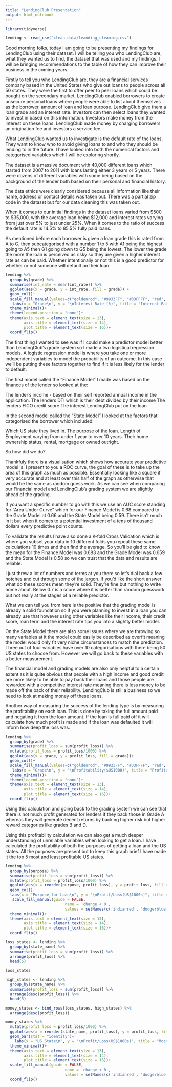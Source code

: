 ```yaml
---
title: "LendingClub Presentation"
output: html_notebook
---
```


```r
library(tidyverse)
```

```r
lending <- read_csv("clean data/leanding_cleaning.csv")
```


Good morning folks, today I am going to be presenting my findings for LendingClub using their dataset. I will be telling you who LendingClub are, what they wanted us to find, the dataset that was used and my findings. I will be bringing recommendations to the table of how they can improve their business in the coming years. 

Firstly to tell you who LendingClub are, they are a financial services company based in the United States who give out loans to people across all 50 states. They were the first to offer peer to peer loans which could be bought on the secondary market. LendingClub enabled borrowers to create unsecure personal loans where people were able to list about themselves as the borrower, amount of loan and loan purpose. LendingClub give them a loan grade and an interest rate.  Investors can then select loans they wanted to invest in based on this information. Investors make money from the interest on these loans. LendingClub made money by charging borrowers an origination fee and investors a service fee. 

What LendingClub wanted us to investigate is the default rate of the loans. They want to know who to avoid giving loans to and who they should be lending to in the future. I have looked into both the numerical factors and categorised variables which I will be exploring shortly. 

The dataset is a massive document with 40,000 different loans which started from 2007 to 2011 with loans lasting either 3 years or 5 years. There were dozens of different variables with some being based on the background of the lender both based on their personal and financial history. 

The data ethics were clearly considered because all information like their name, address or contact details was taken out. There was a partial zip code in the dataset but for our data cleaning this was taken out. 

When it comes to our initial findings in the dataset loans varied from $500 to $35,000, with the average loan being $12,000 and interest rates varying from just over 5% to just under 25%. When it comes to the ratio of success the default rate is 14.5% to 85.5% fully paid loans. 

As mentioned before each borrower is given a loan grade this is rated from A to G, then subcategorised with a number 1 to 5 with A1 being the highest going to A5 then G1 going down to G5 being the lowest. The lower the grade the more the loan is perceived as risky so they are given a higher interest rate as can be paid. Whether intentionally or not this is a good predictor for whether or not someone will default on their loan.

```r
lending %>% 
  group_by(grade) %>% 
  summarise(int_rate = mean(int_rate)) %>% 
  ggplot(aes(x = grade, y = int_rate, fill = grade)) +
  geom_col()+
  scale_fill_manual(values=c("goldenrod", "#9933FF", "#33FFFF", "red", "darkblue", "darkolivegreen4", "dodgerblue"))+
   labs(x = "Grade\n", y = "\nInterest Rate (%)", title = "Interest Rate over LendingClub Grades\n")+
  theme_minimal()+
  theme(legend.position = "none")+
  theme(axis.text = element_text(size = 13),
        axis.title = element_text(size = 14),
        plot.title = element_text(size = 16))+
  coord_flip() 

```


The first thing I wanted to see was if I could make a predictor model better than LendingClub’s grade system so I made a two logistical regression models. A logistic regression model is where you take one or more independent variables to model the probability of an outcome. In this case we’ll be putting these factors together to find if it is less likely for the lender to default.

The first model called the “Finance Model” I made was based on the finances of the lender so looked at the:

The lender’s income - based on their self reported annual income in the application.
The lenders DTI which is their debt divided by their income
The lenders FICO credit score
The interest LendingClub put on the loan

In the second model called the “State Model” I looked at the factors that categorised the borrower which included:

Which US state they lived in.
The purpose of the loan.
Length of Employment varying from under 1 year to over 10 years.
Their home ownership status, rental, mortgage or owned outright.

So how did we do? 

Thankfuly there is a visualisation which shows how accurate your predictive model is. I present to you a ROC curve, the goal of these is to take up the area of this graph as much as possible. Essentially looking like a square if very accurate and at least over this half of the graph as otherwise that would be the same as random guess work. As we can see when comparing our Financial model and LendingClub’s grading system we are slightly ahead of the grading. 

If you want a specific number to go with this we use an AUC score standing for “Area Under Curve” which for our Finance Model is 0.68 compared to the Grade Model at 0.66 and the State Model being 0.59. There isn’t much in it but when it comes to a potential investment of a tens of thousand dollars every predictive point counts. 

To validate the results I have also done a K-fold Cross Validation which is where you subset your data in 10 different folds you repeat these same calculations 10 times and then find the average. So you’ll be glad to know the mean for the Finance Model was 0.683 and the Grade Model was 0.659 and the State Model is 0.58 so we can trust that the data and results are reliable. 

I just threw a lot of numbers and terms at you there so let’s dial back a few notches and cut through some of the jargon. If you’d like the short answer what do these scores mean they’re solid. They’re fine but nothing to write home about. Below 0.7 is a score where it is better than random guesswork but not really at the stages of a reliable predictor. 

What we can tell you from here is the positive that the grading model is already a solid foundation so if you were planning to invest in a loan you can already use that however using other variables like their income, their credit score, loan term and the interest rate tips you into a slightly better model.

On the State Model there are also some issues where we are throwing so many variables at it the model could easily be described as overfit meaning the model would only fit very niche circumstances to match the prediction. Three out of four variables have over 10 categorisations with there being 50 US states to choose from. However we will go back to these variables with a better measurement.

The financial model and grading models are also only helpful to a certain extent as it is quite obvious that people with a high income and good credit are more likely to be able to pay back their loans and those people are rewarded with a competitive interest rate meaning there is less money to be made off the back of their reliability. LendingClub is still a business so we need to look at making money off these loans. 

Another way of measuring the success of the lending type is by measuring the profitability on each loan. This is done by taking the full amount paid and negating it from the loan amount. If the loan is full paid off it will calculate how much profit is made and if the loan was defaulted it will inform how deep the loss was. 

```r
lending %>% 
  group_by(grade) %>% 
  summarise(profit_loss = sum(profit_loss)) %>% 
  mutate(profit_loss = profit_loss/1000) %>% 
  ggplot(aes(x = grade, y = profit_loss, fill = grade))+
  geom_col()+ 
  scale_fill_manual(values=c("goldenrod", "#9933FF", "#33FFFF", "red", "darkblue", "darkolivegreen4", "dodgerblue"))+
   labs(x = "Grade\n", y = "\nProfitability($US1000)", title = "Profitability over Grade\n")+
  theme_minimal()+
  theme(legend.position = "none")+
  theme(axis.text = element_text(size = 13),
        axis.title = element_text(size = 14),
        plot.title = element_text(size = 16))+
  coord_flip() 
```

Using this calculation and going back to the grading system we can see that there is not much profit generated for lenders if they back those in Grade A whereas they will generate decent returns by backing higher risk but higher reward categories like grades B and D. 

Using this profitability calculation we can also get a much deeper understanding of unreliable variables when looking to get a loan. I have calculated the profitability of both the purposes of getting a loan and the US states. All the purposes are present but to keep this graph brief I have made it the top 5 most and least profitable US states.

```r
lending %>% 
  group_by(purpose) %>% 
  summarise(profit_loss = sum(profit_loss)) %>% 
  mutate(profit_loss = profit_loss/1000) %>% 
  ggplot(aes(x = reorder(purpose, profit_loss), y = profit_loss, fill = profit_loss < 0))+
  geom_col()+
  labs(x = "Purpose for Loan\n", y = "\nProfit/Loss(US$1000s)", title = "Profitability of Loan Purpose\n")+
   scale_fill_manual(guide = FALSE,
                          name = 'change < 0', 
                          values = setNames(c('indianred', 'dodgerblue'), c(T, F)))+
  theme_minimal()+
  theme(axis.text = element_text(size = 13),
        axis.title = element_text(size = 14),
        plot.title = element_text(size = 16))+
  coord_flip()
```

```r
loss_states <- lending %>% 
  group_by(state_name) %>% 
  summarise(profit_loss = sum(profit_loss)) %>% 
  arrange(profit_loss) %>% 
  head(5)

loss_states

high_states <- lending %>% 
  group_by(state_name) %>% 
  summarise(profit_loss = sum(profit_loss)) %>% 
  arrange(desc(profit_loss)) %>% 
  head(5)

money_states <- bind_rows(loss_states, high_states) %>% 
  arrange(desc(profit_loss))

money_states %>% 
  mutate(profit_loss = profit_loss/1000) %>% 
  ggplot(aes(x = reorder(state_name, profit_loss), y = profit_loss, fill = profit_loss < 0))+
  geom_bar(stat = "identity")+
    labs(x = "US State\n", y = "\nProfit/Loss(US$1000s)", title = "Most and Least Profitable US States\n")+
  theme_minimal()+
  theme(axis.text = element_text(size = 13),
        axis.title = element_text(size = 14),
        plot.title = element_text(size = 16))+
  scale_fill_manual(guide = FALSE,
                          name = 'change < 0', 
                          values = setNames(c('indianred', 'dodgerblue'), c(T, F)))+
  coord_flip()

```

